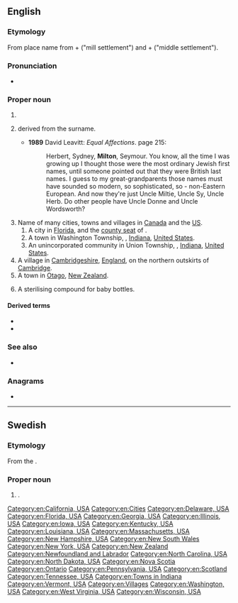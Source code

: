 ==English==
{{wikipedia}}

===Etymology===
From {{etyl|ang|en}} place name from {{m|ang|mylen}} + {{m|ang|tun}} ("mill settlement") and {{m|ang|middel}} + {{m|ang|tun}} ("middle settlement").

===Pronunciation===
* {{IPA|/ˈmɪltən/|lang=en}}

===Proper noun===
{{en-proper noun}}

# {{surname|[[habitational]]|lang=en|from=Old English}}
# {{given name|male|from=surnames}} derived from the surname.
#* '''1989''' David Leavitt: ''Equal Affections''. {{ISBN|0-670-821977}} page 215:
#*: Herbert, Sydney, '''Milton''', Seymour. You know, all the time I was growing up I thought those were the most ordinary Jewish first names, until someone pointed out that they were British last names. I guess to my great-grandparents those names must have sounded so modern, so sophisticated, so - non-Eastern European. And now they're just Uncle Miltie, Uncle Sy, Uncle Herb. Do other people have Uncle Donne and Uncle Wordsworth?
# Name of many cities, towns and villages in [[Canada]] and the [[US]].
## A city in [[Florida]], and the [[county seat]] of {{l|en|Santa Rosa County}}.
## A town in Washington Township, {{l|en|Wayne County}}, [[Indiana]], [[United States]].
## An unincorporated community in Union Township, {{l|en|Ohio County}}, [[Indiana]], [[United States]].
# A village in [[Cambridgeshire]], [[England]], on the northern outskirts of [[Cambridge]].
# A town in [[Otago]], [[New Zealand]].
# {{rfv-sense|en}} A sterilising compound for baby bottles.

====Derived terms====
* {{l|en|Milton Keynes}}
* {{l|en|New Milton}}

===See also===
* {{pedialite}}

{{topics|en|England|Villages in England}}

===Anagrams===
* {{anagrams|en|Tomlin}}

[[Category:en:California, USA]]
[[Category:en:Cities]]
[[Category:en:Delaware, USA]]
[[Category:en:Florida, USA]]
[[Category:en:Georgia, USA]]
[[Category:en:Illinois, USA]]
[[Category:en:Iowa, USA]]
[[Category:en:Kentucky, USA]]
[[Category:en:Louisiana, USA]]
[[Category:en:Massachusetts, USA]]
[[Category:en:New Hampshire, USA]]
[[Category:en:New South Wales]]
[[Category:en:New York, USA]]
[[Category:en:New Zealand]]
[[Category:en:Newfoundland and Labrador]]
[[Category:en:North Carolina, USA]]
[[Category:en:North Dakota, USA]]
[[Category:en:Nova Scotia]]
[[Category:en:Ontario]]
[[Category:en:Pennsylvania, USA]]
[[Category:en:Scotland]]
[[Category:en:Tennessee, USA]]
[[Category:en:Towns in Indiana]]
[[Category:en:Vermont, USA]]
[[Category:en:Villages]]
[[Category:en:Washington, USA]]
[[Category:en:West Virginia, USA]]
[[Category:en:Wisconsin, USA]]

----

==Swedish==

===Etymology===
From the {{etyl|en|sv}} {{m|en|Milton}}.

===Proper noun===
{{sv-proper noun|c}}

# {{given name|male|lang=sv}}.